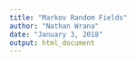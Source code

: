 ```yaml
---
title: "Markov Random Fields"
author: "Nathan Wrana"
date: "January 3, 2018"
output: html_document
---
```


